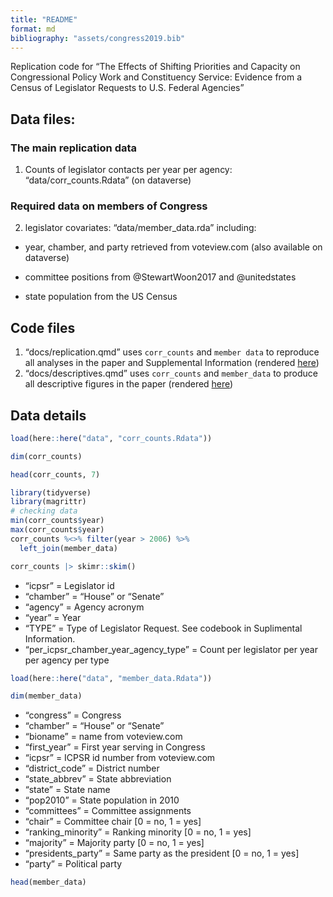 ```yaml
---
title: "README"
format: md
bibliography: "assets/congress2019.bib"
---
```


Replication code for "The Effects of Shifting Priorities and Capacity on Congressional Policy Work and Constituency Service: Evidence from a Census of Legislator Requests to U.S. Federal Agencies"

## Data files: 

###  The main replication data 

1. Counts of legislator contacts per year per agency: "data/corr_counts.Rdata" (on dataverse)

### Required data on members of Congress

2. legislator covariates: "data/member_data.rda" including: 

- year, chamber, and party retrieved from voteview.com (also available on dataverse)

- committee positions from @StewartWoon2017 and @unitedstates

- state population from the US Census


## Code files

1. "docs/replication.qmd" uses `corr_counts` and `member data` to reproduce all analyses in the paper and Supplemental Information (rendered [here](https://judgelord.github.io/corr/replication))
2. "docs/descriptives.qmd" uses `corr_counts` and `member_data` to produce all descriptive figures in the paper (rendered [here](https://judgelord.github.io/corr/descriptives)) 


## Data details 

```r
load(here::here("data", "corr_counts.Rdata"))

dim(corr_counts)

head(corr_counts, 7)
```

```r
library(tidyverse)
library(magrittr)
# checking data 
min(corr_counts$year)
max(corr_counts$year)
corr_counts %<>% filter(year > 2006) %>%
  left_join(member_data)

corr_counts |> skimr::skim()
```


- "icpsr"  = Legislator id                            
- "chamber"  = "House" or "Senate"                         
- "agency" = Agency acronym                            
- "year"  = Year                            
- "TYPE"  = Type of Legislator Request. See codebook in Suplimental Information.                    
- "per_icpsr_chamber_year_agency_type" = Count per legislator per year per agency per type

```r
load(here::here("data", "member_data.Rdata"))

dim(member_data)
```

- "congress"     = Congress   
- "chamber"      = "House" or "Senate"   
- "bioname"      = name from voteview.com   
- "first_year"    = First year serving in Congress  
- "icpsr"        = ICPSR id number from voteview.com    
- "district_code" = District number  
- "state_abbrev" = State abbreviation    
- "state"        = State name   
- "pop2010"    = State population in 2010      
- "committees"  = Committee assignments      
- "chair"      = Committee chair [0 = no, 1 = yes]   
- "ranking_minority" = Ranking minority [0 = no, 1 = yes] 
- "majority"        = Majority party  [0 = no, 1 = yes] 
- "presidents_party" = Same party as the president [0 = no, 1 = yes]
- "party"           = Political party


```r
head(member_data)
```